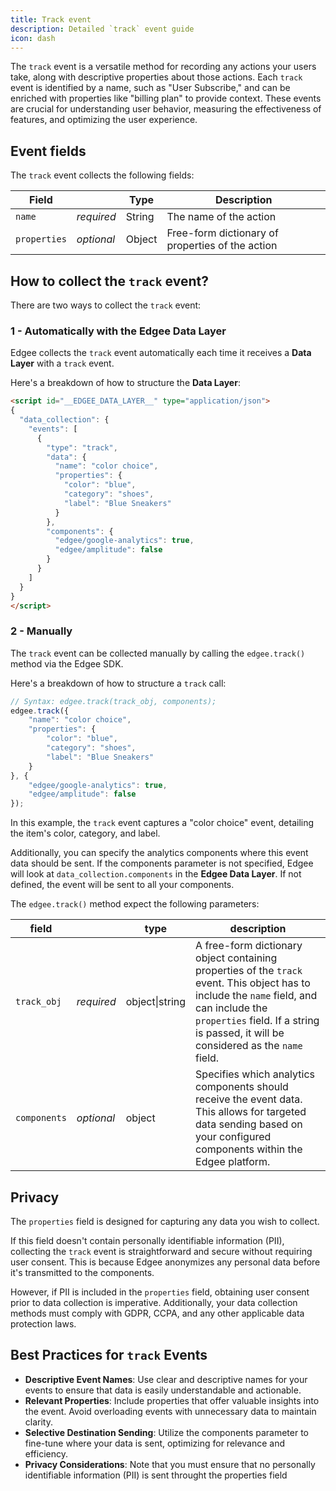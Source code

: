 ```yaml
---
title: Track event
description: Detailed `track` event guide
icon: dash
---
```



<EdgeeSdk />

The `track` event is a versatile method for recording any actions your users take,
along with descriptive properties about those actions. Each `track` event is identified by a name,
such as "User Subscribe," and can be enriched with properties like "billing plan" to provide context.
These events are crucial for understanding user behavior, measuring the effectiveness of features, and optimizing the user experience.

## Event fields

The `track` event collects the following fields:

Field |  | Type | Description
----- | ----- | ---- | ---
`name` | _required_ | String | The name of the action
`properties` | _optional_ | Object | Free-form dictionary of properties of the action


## How to collect the `track` event?

There are two ways to collect the `track` event:

### 1 - Automatically with the **Edgee Data Layer**

Edgee collects the `track` event automatically each time it receives a **Data Layer** with a `track` event.

Here's a breakdown of how to structure the **Data Layer**:

```html
<script id="__EDGEE_DATA_LAYER__" type="application/json">
{
  "data_collection": {
    "events": [
      {
        "type": "track",
        "data": {
          "name": "color choice",
          "properties": {
            "color": "blue",
            "category": "shoes",
            "label": "Blue Sneakers"
          }
        },
        "components": {
          "edgee/google-analytics": true,
          "edgee/amplitude": false
        }
      }
    ]
  }
}
</script>
```

### 2 - Manually 

The `track` event can  be collected manually by calling the `edgee.track()` method via the Edgee SDK. 

Here's a breakdown of how to structure a `track` call:

```javascript
// Syntax: edgee.track(track_obj, components);
edgee.track({
    "name": "color choice",
    "properties": {
        "color": "blue",
        "category": "shoes",
        "label": "Blue Sneakers"
    }
}, {
    "edgee/google-analytics": true,
    "edgee/amplitude": false
});
```

In this example, the `track` event captures a "color choice" event, detailing the item's color, category, and label.

Additionally, you can specify the analytics components where this event data should be sent. If the components parameter is not 
specified, Edgee will look at `data_collection.components` in the **Edgee Data Layer**. If not defined, the event will be sent to all your components.

The `edgee.track()` method expect the following parameters:

field |    | type | description
--- | -- |--- | ---
`track_obj` | _required_ | object\|string | A free-form dictionary object containing properties of the `track` event. This object has to include the `name` field, and can include the `properties` field. If a string is passed, it will be considered as the `name` field.
`components` | _optional_ | object | Specifies which analytics components should receive the event data. This allows for targeted data sending based on your configured components within the Edgee platform.


## Privacy

The `properties` field is designed for capturing any data you wish to collect.

If this field doesn't contain personally identifiable information (PII), collecting the `track` event is 
straightforward and secure without requiring user consent. This is because Edgee anonymizes any personal 
data before it's transmitted to the components.

However, if PII is included in the `properties` field, obtaining user consent prior to data collection is imperative.
Additionally, your data collection methods must comply with GDPR, CCPA, and any other applicable data protection laws.

## Best Practices for `track` Events

- **Descriptive Event Names**: Use clear and descriptive names for your events to ensure that data is easily understandable and actionable.
- **Relevant Properties**: Include properties that offer valuable insights into the event. Avoid overloading events with unnecessary data to maintain clarity.
- **Selective Destination Sending**: Utilize the components parameter to fine-tune where your data is sent, optimizing for relevance and efficiency.
- **Privacy Considerations**: Note that you must ensure that no personally identifiable information (PII) is sent throught the properties field
